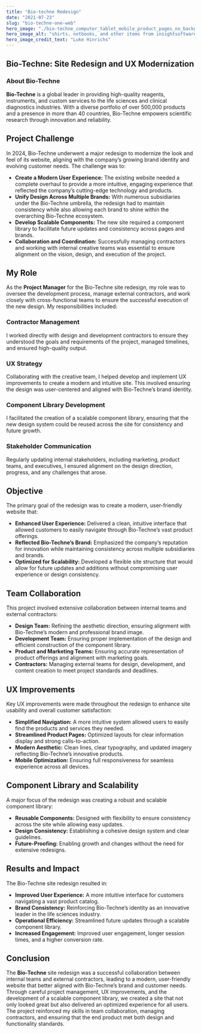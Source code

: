 ```yaml
---
title: "Bio-techne Redesign"
date: "2021-07-23"
slug: "bio-techne-one-web"
hero_image: "./bio-techne_computer_tablet_mobile_product_pages_no_background.png"
hero_image_alt: "shirts, notbooks, and other items from insightsoftware.com"
hero_image_credit_text: "Luke Hinrichs"
---
```


## Bio-Techne: Site Redesign and UX Modernization

### About Bio-Techne

**Bio-Techne** is a global leader in providing high-quality reagents, instruments, and custom services to the life sciences and clinical diagnostics industries. With a diverse portfolio of over 500,000 products and a presence in more than 40 countries, Bio-Techne empowers scientific research through innovation and reliability.

## Project Challenge

In 2024, Bio-Techne underwent a major redesign to modernize the look and feel of its website, aligning with the company’s growing brand identity and evolving customer needs. The challenge was to:

- **Create a Modern User Experience:** The existing website needed a complete overhaul to provide a more intuitive, engaging experience that reflected the company’s cutting-edge technology and products.
- **Unify Design Across Multiple Brands:** With numerous subsidiaries under the Bio-Techne umbrella, the redesign had to maintain consistency while also allowing each brand to shine within the overarching Bio-Techne ecosystem.
- **Develop Scalable Components:** The new site required a component library to facilitate future updates and consistency across pages and brands.
- **Collaboration and Coordination:** Successfully managing contractors and working with internal creative teams was essential to ensure alignment on the vision, design, and execution of the project.

## My Role

As the **Project Manager** for the Bio-Techne site redesign, my role was to oversee the development process, manage external contractors, and work closely with cross-functional teams to ensure the successful execution of the new design. My responsibilities included:

### **Contractor Management**
I worked directly with design and development contractors to ensure they understood the goals and requirements of the project, managed timelines, and ensured high-quality output.

### **UX Strategy**
Collaborating with the creative team, I helped develop and implement UX improvements to create a modern and intuitive site. This involved ensuring the design was user-centered and aligned with Bio-Techne’s brand identity.

### **Component Library Development**
I facilitated the creation of a scalable component library, ensuring that the new design system could be reused across the site for consistency and future growth.

### **Stakeholder Communication**
Regularly updating internal stakeholders, including marketing, product teams, and executives, I ensured alignment on the design direction, progress, and any challenges that arose.

## Objective

The primary goal of the redesign was to create a modern, user-friendly website that:

- **Enhanced User Experience:** Delivered a clean, intuitive interface that allowed customers to easily navigate through Bio-Techne’s vast product offerings.
- **Reflected Bio-Techne’s Brand:** Emphasized the company’s reputation for innovation while maintaining consistency across multiple subsidiaries and brands.
- **Optimized for Scalability:** Developed a flexible site structure that would allow for future updates and additions without compromising user experience or design consistency.

## Team Collaboration

This project involved extensive collaboration between internal teams and external contractors:

- **Design Team:** Refining the aesthetic direction, ensuring alignment with Bio-Techne’s modern and professional brand image.
- **Development Team:** Ensuring proper implementation of the design and efficient construction of the component library.
- **Product and Marketing Teams:** Ensuring accurate representation of product offerings and alignment with marketing goals.
- **Contractors:** Managing external teams for design, development, and content creation to meet project standards and deadlines.

## UX Improvements

Key UX improvements were made throughout the redesign to enhance site usability and overall customer satisfaction:

- **Simplified Navigation:** A more intuitive system allowed users to easily find the products and services they needed.
- **Streamlined Product Pages:** Optimized layouts for clear information display and strong calls-to-action.
- **Modern Aesthetic:** Clean lines, clear typography, and updated imagery reflecting Bio-Techne’s innovative products.
- **Mobile Optimization:** Ensuring full responsiveness for seamless experience across all devices.

## Component Library and Scalability

A major focus of the redesign was creating a robust and scalable component library:

- **Reusable Components:** Designed with flexibility to ensure consistency across the site while allowing easy updates.
- **Design Consistency:** Establishing a cohesive design system and clear guidelines.
- **Future-Proofing:** Enabling growth and changes without the need for extensive redesigns.

## Results and Impact

The Bio-Techne site redesign resulted in:

- **Improved User Experience:** A more intuitive interface for customers navigating a vast product catalog.
- **Brand Consistency:** Reinforcing Bio-Techne’s identity as an innovative leader in the life sciences industry.
- **Operational Efficiency:** Streamlined future updates through a scalable component library.
- **Increased Engagement:** Improved user engagement, longer session times, and a higher conversion rate.

## Conclusion

The **Bio-Techne** site redesign was a successful collaboration between internal teams and external contractors, leading to a modern, user-friendly website that better aligned with Bio-Techne’s brand and customer needs. Through careful project management, UX improvements, and the development of a scalable component library, we created a site that not only looked great but also delivered an optimized experience for all users. The project reinforced my skills in team collaboration, managing contractors, and ensuring that the end product met both design and functionality standards.